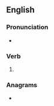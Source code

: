 ==English==

===Pronunciation===
* {{IPA|/bɹeɪvd/|lang=en}}

===Verb===
{{head|en|verb form}}

# {{en-past of|brave}}

===Anagrams===
* {{anagrams|en|Bevard|adverb}}